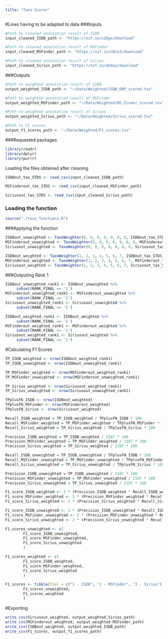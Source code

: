 ```yaml
---
title: "Taxo Scorer"
---
```


#Lines having to be adapted to data
###Inputs
```r
#Path to cleaned annotation result of ISDB
input_cleaned_ISDB_path <- "https://osf.io/s26gx/download"

#Path to cleaned annotation result of MSFinder
input_cleaned_MSFinder_path <- "https://osf.io/n8vs3/download"

#Path to cleaned annotation result of Sirius
input_cleaned_Sirius_path <- "https://osf.io/qh6wy/download"
```

###Outputs
```r
#Path to weighted annotation result of ISDB
output_weighted_ISDB_path <- "~/Data/Weighted/ISDB_DNP_scored.tsv"

#Path to weighted annotation result of MSFinder
output_weighted_MSFinder_path <- "~/Data/Weighted/MS_Finder_scored.tsv"

#Path to weighted annotation result of Sirius
output_weighted_Sirius_path <- "~/Data/Weighted/Sirius_scored.tsv"

#Path to F1 scores
output_f1_scores_path <- "~/Data/Weighted/F1_scores.tsv"
```

###Requested packages
```r
library(readr)
library(dplyr)
library(purrr)
```

Loading the files obtained after cleaning
```r
ISDBout_tax_STDS <- read_csv(input_cleaned_ISDB_path)

MSFinderout_tax_STDS <- read_csv(input_cleaned_MSFinder_path)

Siriusout_tax_STDS <- read_csv(input_cleaned_Sirius_path)
```

### Loading the function
```r
source("./taxo_functions.R")
```

###Applying the function
```r
ISDBout_unweighted <- TaxoWeighter(0, 0, 0, 0, 0, 0, 0, ISDBout_tax_STDS)
MSFinderout_unweighted <- TaxoWeighter(0, 0, 0, 0, 0, 0, 0, MSFinderout_tax_STDS)
Siriusout_unweighted <- TaxoWeighter(0, 0, 0, 0, 0, 0, 0, Siriusout_tax_STDS)

ISDBout_weighted <- TaxoWeighter(1, 2, 3, 4, 5, 6, 7, ISDBout_tax_STDS)
MSFinderout_weighted <- TaxoWeighter(1, 2, 3, 4, 5, 6, 7, MSFinderout_tax_STDS)
Siriusout_weighted <- TaxoWeighter(1, 2, 3, 4, 5, 6, 7, Siriusout_tax_STDS)
```

###Outputing Rank 1
```r
ISDBout_unweighted_rank1 <- ISDBout_unweighted %>%
     subset(RANK_FINAL == '1')
MSFinderout_unweighted_rank1 <- MSFinderout_unweighted %>%
     subset(RANK_FINAL == '1')
Siriusout_unweighted_rank1 <- Siriusout_unweighted %>%
     subset(RANK_FINAL == '1')

ISDBout_weighted_rank1 <- ISDBout_weighted %>%
     subset(RANK_FINAL == '1')
MSFinderout_weighted_rank1 <- MSFinderout_weighted %>%
     subset(RANK_FINAL == '1')
Siriusout_weighted_rank1 <- Siriusout_weighted %>%
     subset(RANK_FINAL == '1')
```

#Calculating F1 Scores
```r
TP_ISDB_weighted <- nrow(ISDBout_weighted_rank1)
TP_ISDB_unweighted <- nrow(ISDBout_unweighted_rank1)

TP_MSFinder_weighted <- nrow(MSFinderout_weighted_rank1)
TP_MSFinder_unweighted <- nrow(MSFinderout_unweighted_rank1)

TP_Sirius_weighted <- nrow(Siriusout_weighted_rank1)
TP_Sirius_unweighted <- nrow(Siriusout_unweighted_rank1)

TPplusFN_ISDB <- nrow(ISDBout_weighted)
TPplusFN_MSFinder <- nrow(MSFinderout_weighted)
TPplusFN_Sirius <- nrow(Siriusout_weighted)

Recall_ISDB_weighted = TP_ISDB_weighted / TPplusFN_ISDB * 100
Recall_MSFinder_weighted = TP_MSFinder_weighted / TPplusFN_MSFinder * 100
Recall_Sirius_weighted = TP_Sirius_weighted / TPplusFN_Sirius * 100

Precision_ISDB_weighted = TP_ISDB_weighted / 2107 * 100
Precision_MSFinder_weighted = TP_MSFinder_weighted / 2107 * 100
Precision_Sirius_weighted = TP_Sirius_weighted / 2107 * 100

Recall_ISDB_unweighted = TP_ISDB_unweighted / TPplusFN_ISDB * 100
Recall_MSFinder_unweighted = TP_MSFinder_unweighted / TPplusFN_MSFinder * 100
Recall_Sirius_unweighted = TP_Sirius_unweighted / TPplusFN_Sirius * 100

Precision_ISDB_unweighted = TP_ISDB_unweighted / 2107 * 100
Precision_MSFinder_unweighted = TP_MSFinder_unweighted / 2107 * 100
Precision_Sirius_unweighted = TP_Sirius_unweighted / 2107 * 100

F1_score_ISDB_weighted <- 2 * (Precision_ISDB_weighted * Recall_ISDB_weighted) / (Precision_ISDB_weighted + Recall_ISDB_weighted) 
F1_score_MSFinder_weighted <- 2 * (Precision_MSFinder_weighted * Recall_MSFinder_weighted) / (Precision_MSFinder_weighted + Recall_MSFinder_weighted)
F1_score_Sirius_weighted <- 2 * (Precision_Sirius_weighted * Recall_Sirius_weighted) / (Precision_Sirius_weighted + Recall_Sirius_weighted)

F1_score_ISDB_unweighted <- 2 * (Precision_ISDB_unweighted * Recall_ISDB_unweighted) / (Precision_ISDB_unweighted + Recall_ISDB_unweighted) 
F1_score_MSFinder_unweighted <- 2 * (Precision_MSFinder_unweighted * Recall_MSFinder_unweighted) / (Precision_MSFinder_unweighted + Recall_MSFinder_unweighted)
F1_score_Sirius_unweighted <- 2 * (Precision_Sirius_unweighted * Recall_Sirius_unweighted) / (Precision_Sirius_unweighted + Recall_Sirius_unweighted)

F1_scores_unweighted <- c(
        F1_score_ISDB_unweighted, 
        F1_score_MSFinder_unweighted,
        F1_score_Sirius_unweighted
        )

F1_scores_weighted <- c(
        F1_score_ISDB_weighted,
        F1_score_MSFinder_weighted,
        F1_score_Sirius_weighted
        )

F1_scores <- tibble(Tool = c("1 - ISDB", "2 - MSFinder", "3 - Sirius"),
        F1_scores_unweighted, 
        F1_scores_weighted
        )
```

#Exporting
```r
write_csv(Siriusout_weighted, output_weighted_Sirius_path)
write_csv(MSFinderout_weighted, output_weighted_MSFinder_path)
write_csv(ISDBout_weighted, output_weighted_ISDB_path)
write_csv(F1_scores, output_f1_scores_path)
```